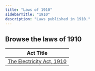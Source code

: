 ```yaml
---
title: "Laws of 1910"
sidebarTitle: "1910"
description: "Laws published in 1910."
---
```


## Browse the laws of 1910

| Act Title |
|-----------|
| [The Electricity Act, 1910](/laws/act-93) |
